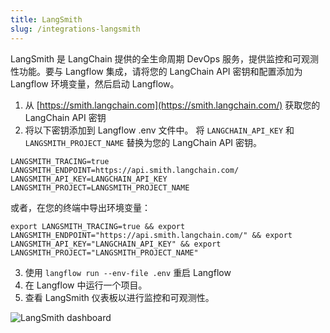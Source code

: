 ```yaml
---
title: LangSmith
slug: /integrations-langsmith
---
```


LangSmith 是 LangChain 提供的全生命周期 DevOps 服务，提供监控和可观测性功能。要与 Langflow 集成，请将您的 LangChain API 密钥和配置添加为 Langflow 环境变量，然后启动 Langflow。

1. 从 [https://smith.langchain.com](https://smith.langchain.com/) 获取您的 LangChain API 密钥
2. 将以下密钥添加到 Langflow .env 文件中。
将 `LANGCHAIN_API_KEY` 和 `LANGSMITH_PROJECT_NAME` 替换为您的 LangChain API 密钥。

```text
LANGSMITH_TRACING=true
LANGSMITH_ENDPOINT=https://api.smith.langchain.com/
LANGSMITH_API_KEY=LANGCHAIN_API_KEY
LANGSMITH_PROJECT=LANGSMITH_PROJECT_NAME
```

或者，在您的终端中导出环境变量：

`export LANGSMITH_TRACING=true && export LANGSMITH_ENDPOINT="https://api.smith.langchain.com/" && export LANGSMITH_API_KEY="LANGCHAIN_API_KEY" && export LANGSMITH_PROJECT="LANGSMITH_PROJECT_NAME"`

3. 使用 `langflow run --env-file .env` 重启 Langflow
4. 在 Langflow 中运行一个项目。
5. 查看 LangSmith 仪表板以进行监控和可观测性。

![LangSmith dashboard](/img/langsmith-dashboard.png)